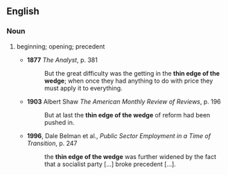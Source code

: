 ==English==
===Noun===
{{en-noun|sg=[[thin]] [[edge]] [[of]] [[the]] [[wedge]]|-}}
#{{idiom}} beginning; opening; precedent
#*'''1877''' ''The Analyst'', p. 381
#*:But the great difficulty was the getting in the '''thin edge of the wedge'''; when once they had anything to do with price they must apply it to everything.
#*'''1903''' Albert Shaw ''The American Monthly Review of Reviews'', p. 196
#*:But at last the '''thin edge of the wedge''' of reform had been pushed in.
#*'''1996''', Dale Belman et al., ''Public Sector Employment in a Time of Transition'', p. 247
#*:the '''thin edge of the wedge''' was further widened by the fact that a socialist party [...] broke precedent [...].